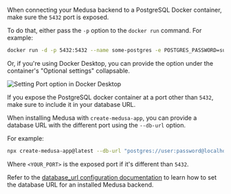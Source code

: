 When connecting your Medusa backend to a PostgreSQL Docker container, make sure the `5432` port is exposed.

To do that, either pass the `-p` option to the `docker run` command. For example:

```bash
docker run -d -p 5432:5432 --name some-postgres -e POSTGRES_PASSWORD=supersecret postgres
```

Or, if you're using Docker Desktop, you can provide the option under the container's "Optional settings" collapsable.

![Setting Port option in Docker Desktop](https://res.cloudinary.com/dza7lstvk/image/upload/v1699952615/Medusa%20Docs/Screenshots/Screenshot_2023-11-14_at_10.56.04_AM_nsur0q.png)

If you expose the PostgreSQL docker container at a port other than `5432`, make sure to include it in your database URL.

When installing Medusa with `create-medusa-app`, you can provide a database URL with the different port using the `--db-url` option.

For example:

```bash
npx create-medusa-app@latest --db-url "postgres://user:password@localhost:<YOUR_PORT>/medusa-store"
```

Where `<YOUR_PORT>` is the exposed port if it's different than `5432`.

Refer to the [database_url configuration documentation](/medusa-configurations#database_url) to learn how to set the database URL for an installed Medusa backend.

